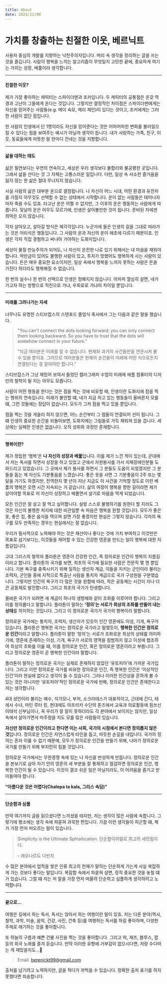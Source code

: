 ```yaml
---
title: About
date: 2023/12/08
---
```


# 가치를 창출하는 친절한 이웃, 베르닉트

사용자 중심의 개발를 지향하는 낙천주의자입니다. 머리 속 생각을 정리하는 글을 쓰는 것을 즐깁니다.
사람이 행복을 느끼는 알고리즘이 무엇일지 고민한 끝에, 중요하게 여기는 가치는 성장, 베풂이라 생각합니다.

---

#### 친절한 이웃?

제가 가장 좋아하는 캐릭터는 스파이더맨과 조커입니다.
두 캐릭터의 공통점은 온갖 역경과 고난이 그들에게 온다는 것입니다.
그렇지만 결정적인 차이점은 스파이더맨에게는 자신을 믿어주는 사람들(e.g. 메이 숙모, 메리 제인)이 있다는 것이고,
조커에게는 그러한 사람이 없단 점입니다.

한 사람의 인생에서 단 1명이라도 자신을 믿어준다는 것은
어마어마한 변화를 불러일으킬 수 있다는 점을 보여주는 예시가 아닐까 생각이 듭니다.
내가 사랑하는 가족, 친구, 이웃, 동료들에게 따뜻한 말 한마디 건네는 것을 지향합니다.

---

#### 삶을 대하는 태도

삶은 필연보다는 우연의 연속이고, 세상은 우리 생각보다 불합리와 불공평한 곳입니다.
그래서 삶을 산다는 것 그 자체는 고통스러운 일입니다. 다만, 일상 속 사소한 즐거움을 잃지 않는 한 삶은 절대 무너지지 않습니다.

사실 사람의 삶은 대부분 운으로 결정됩니다.
나 자신이 어느 시대, 어떤 환경과 유전자를 가질지 아무것도 선택할 수 없는 상태에서 시작합니다.
운이 없는 사람들은 태어나자 마자 죽을 수도 있죠.
타고난 운은 어쩔 수 없지만, 그 이후의 운은 행동하는 사람에게 따릅니다.
뒷날의 운은 아무도 모르기에, 인생은 살아볼만한 것이 됩니다. 준비된 자에겐 최악은 오지 않습니다.

각자 살아오고, 살아갈 방식은 제각각입니다. 누군가에 들은 인생의 길을 그대로 따라가는 것은 어리석은 행동입니다.
그 사람의 운과 자신의 운이 애초에 다르기 때문이죠. 인생은 각자 직접 경험하고 써나아 가야하는 도화지입니다.

세상이 물질 만능주의가 되어도, 나 자신이 온전한 나로 있기 위해서는 내 마음을 채워야 합니다.
억만금이 있어도 불행한 사람이 있고, 투자가 망했어도 행복하게 사는 사람이 있습니다.
돈은 매우 중요한 요소이지만, 일상 속에서 행복을 느끼지 못하는 사람은 돈을 가진다 하더라도 행복해질 수 없습니다.

한 번의 실수나 한 번의 선택으로 인생은 정해지지 않습니다.
어차피 열심히 살면, 내가 가고자 하는 방향으로 직진으로 가냐, 우회로로 가냐의 차이일 뿐입니다.

---

#### 미래를 그려나가는 자세

너무나도 유명한 스티브잡스의 스탠포드 졸업식 축사에서 그는 다음과 같은 말을 했습니다.

> "You can't connect the dots looking forward; you can only connect them looking backward.
> So you have to trust that the dots will somehow connect in your future."
>
> "지금 여러분은 미래를 알 수 없습니다. 현재와 과거의 사건들만을 연관시켜 볼 수 있을 뿐이죠.
> 그러므로 여러분들은 현재의 순간들이 미래에 어떤 식으로든지 연결된다는 걸 알아야만 합니다."

스티브잡스가 그냥 재밌어 보여서 들었던 캘러그래피 수업이 미래에 애플 컴퓨터의 디자인의 철학이 될 지는 아무도 모릅니다.

사람이 어떤 행동을 한다는 것은 점을 찍는 것에 비유할 때, 인생이란 도화지에 점을 찍는 행위의 연속입니다.
미래가 불안할 떄, 내가 지금 하고 있는 행동들이 올바른지 모를 떄, 그런 것들에는 정답이 없습니다.
모두가 그저 점을 찍고 있을 뿐입니다.

점을 찍는 것을 게을리 하지 않으면, 어느 순간부터 그 점들이 연결되어 선이 됩니다.
그떄 인생의 중요한 순간을 되돌아보면, 도화지에는 그림들로 가득 채워져 있을 겁니다.
세상에는 실패한 인생은 없습니다. 오직 성취와 과정만 존재합니다.

---

#### 행복이란?

제가 정립한 ‘행복’은 **나 자신의 성장과 베풂**입니다. 이를 제가 느낀 적이 있는데,
군대에서 저는 독서를 하면서 성장을 하고 있었고 군에서 자원봉사를 가서 지체장애인분들 도와드리고 있었습니다.
그 곳에서 제가 봉사를 하면서 그 분들도 도움이 되었겠지만 그 분들을 돕는 제 자신도 기분좋음을 느꼈습니다.
좋은 옷을 사면 그 기분좋음이 2주 또는 몇 달을 가기도 하겠지만,
전역한지 몇 년이 지난 지금도 이 사건을 기억할 정도로 이런 베풂의 행복은 오랜 시간 지속되는 거 같습니다.
삶의 여정이 행복을 향한 길이라면 제가 살아야할 목표로 저 자신이 성장하고 베풀면서 살기로 마음을 먹게 되었습니다.

모든 인간은 잘 살고 잘 먹고 싶어합니다. 설령 스스로 불행하기를 원한다 할 지라도 그것은 자신의 불행한 처지에 대한 비관일뿐 속 마음은 행복을 원할 것입니다.
모두가 좋은 옷, 좋은 집, 좋은 음식을 먹으며 살면 가장 좋겠지만 현실은 그렇지 않습니다.
각자의 욕구를 모두 만족하는 경우는 현실에서는 잘 없습니다.

우리가 필사적으로 노력해야 하는 것은 재산이나 좋다는 것에 가치 부여하고 이것만은 목표로 삼기보다는,
이것들을 제어할 수 있는 건강한 영혼을 만드는 일이 행복에 대한 지름길입니다.

고대 그리스의 철학자 플라톤은 영혼이 건강한 인간, 즉 정의로운 인간이 행복의 지름길이라고 합니다.
플라톤의 국가를 보면, 최초의 국가에 필요한 사람은 전문직 몇 명 뿐입니다.
기본 욕구를 충족시키기 위해 일하는 생산자 계급, 이들을 지키는 군인이라 불리는 조력자, 군인들 중에 지적으로 특출난 사람을 통치자 계급으로 국가 구성원을 구분했습니다.
그렇지만 인간의 욕구가 더 많은 것을 원함에 따라, 작은 공동체는 시간이 지나 더 큰 공동체로 발전합니다. 그리고 최초의 국가가 탄생합니다.

올바른 국가가 되려면 세 계급이 하나의 생명체와 같이 조화를 이루어야 합니다. 그리고 이를 정의롭다고 말합니다.
플라톤이 말하는 **‘정의’는 서로가 최상의 조화를 만들어 내는 상태**를 의미하는 것입니다. 그리고 이 정의로운 국가가 국가의 행복이라 말합니다.

정의로운 국가에는 통치자, 조력자, 생산자가 있듯이 인간 영혼에도 이성, 기개, 욕구가 있습니다.
플라톤은 행복한 국가는 정의로운 국가라고 말했듯이, **행복한 인간은 정의로운 인간**이라고 말합니다.
플라톤이 말한 ‘정의’는 서로가 조화로운 최상의 상태를 의미하기에,
영혼에 존재하는 이성, 기개, 욕구가 서로의 영역을 침범하지 않고 이성에 협조하여 최상의 조화를 이룰 떄,
이를 정의로운 인간, 혹은 정의로운 영혼이라고 부릅니다.
그리고 정의로운 영혼이 곧 행복한 인간이라 말합니다.

플라톤이 말하는 정의로운 국가는 실제로 존재하지 않았던 ‘유토피아’에 가까운 국가입니다.
그리고 이런 정의로운 국가를 비유한 정의로운 인간,
즉 행복한 인간은 ‘이상적인 인간’이라 현실에 없다고 생각이 들 수 있습니다.
그러나 이러한 인간상을 흔하게 볼 수 있는 것은 아니지만 ‘유토피아’적인 정의로운 국가에 반해,
정의로운 인간은 존재한다고 저는 생각합니다.

4대 성인이라 불리는 예수, 석가모니, 부처, 소크라테스가 대표적이고,
근대에 간디, 테레사 수녀, 마틴 루터 킹,
현대에도 아프리카 수단의 톤즈에서 교육과 의료활동에 힘쓰신 이태석 신부님이나,
꼭 우리가 잘 알지 못하더라도 각 분야에서 보이지는 않지만,
일상 속에서 살아가면서 마주쳤을 지도 모를 많은 사람들이 있습니다.

**자신만 정의로운 인간이라고 한다면 이는 사회, 국가의 시점에서 본다면 정의롭지 않은 것**입니다.
정의로운 인간은 자연스럽게 타인을 돕고, 따듯한 손길을 내밉니다.
국가의 정의는 혼자 이룰 수 없기 때문에, 모두가 정의로운 인간을 만들기 위해, 나아가 정의로운 국가를 만들기 위해 부지런히 힘쓸 것입니다.

정의로운 국가에서는 무한경쟁 속에 있는 나 자신을 반성하게 만듭니다.
정의로운 인간을 본보기로 삼아 자기 안의 영혼의 세 부분을 잘 통제하고 점검하면 정의로운 인간, 행복한 인간이 될 수 있습니다.
이것이 결코 쉬운 일은 아닐지라도, 이 어려움을 즐기고 받아들여야 합니다.

**“아름다운 것은 어렵다(Chalepa ta kala, 그리스 속담)”**

---

#### 단순함과 심플

만약 여기까지 글을 읽으셨다면 느끼셨을 테지만, 저는 생각이 많은 사람에 속합니다.
그렇기에 평소에는 생각 속에 파묻혀 과묵한 편입니다.
가끔 이런 생각들이 피곤할 떄, 제가 가장 먼저 떠오르는 말이 있습니다.

> Simplicity is the Ultimate Sphisitication.
> 단순함이야말로 최고의 세련됨이다.
>
> \- 레오나르도 다빈치

수 많은 분야에서 업적을 쌓은 인류 최고의 천재가 말하는 단순하게 가는게 사실 복잡하게 가는 것보다 좋다는 말입니다.
복잠함 속에서 파묻혀 살면, 정작 중요한 것을 놓칠 떄가 있습니다.
그럴 떄 저는 저 말을 가장 먼저 떠올려 단순하고 심플하게 생각하려고 노력합니다.

---

#### 끝으로...

여행은 길에서 하는 독서, 독서는 앉아서 하는 여행이란 말이 있죠.
저는 다른 분야(역사, 철학, 과학, 미술, 음악, 건강, 사진, 건축 등)를 여행하는 독서를 하길 좋아하며,
다양한 주제로 애기하는 것을 좋아합니다.

또 하늘의 구름과 예쁜 건물 사진을 찍는 것을 좋아합니다.
그리고 락, 재즈, 블루스, 팝 등의 외국 노래를 즐겨 듣습니다.
만약 이러한 유형에 거부감이 없으시다면, 저랑 수다떠는 게 재밌을지도...🤭

> Email. berenickt99@gmail.com

출처를 남기려고 노력하지만, 글을 적다가 까먹을 수 있습니다. 정확한 출처 표기를 하지 못했다면 죄송합니다.

